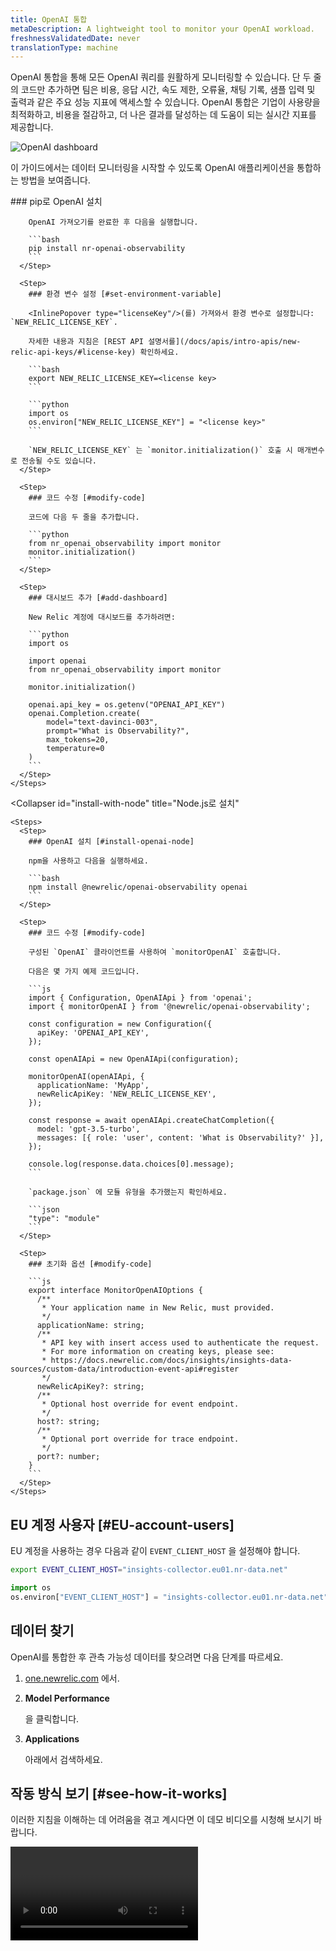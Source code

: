 ```yaml
---
title: OpenAI 통합
metaDescription: A lightweight tool to monitor your OpenAI workload.
freshnessValidatedDate: never
translationType: machine
---
```



OpenAI 통합을 통해 모든 OpenAI 쿼리를 원활하게 모니터링할 수 있습니다. 단 두 줄의 코드만 추가하면 팀은 비용, 응답 시간, 속도 제한, 오류율, 채팅 기록, 샘플 입력 및 출력과 같은 주요 성능 지표에 액세스할 수 있습니다. OpenAI 통합은 기업이 사용량을 최적화하고, 비용을 절감하고, 더 나은 결과를 달성하는 데 도움이 되는 실시간 지표를 제공합니다.

<img
  title="OpenAI dashboard"
  alt="OpenAI dashboard"
  src={modelperformancemonitoringOpenAIDashboard1}
/>

이 가이드에서는 데이터 모니터링을 시작할 수 있도록 OpenAI 애플리케이션을 통합하는 방법을 보여줍니다.

<CollapserGroup>
  <Collapser
    id="install-with-python"
    title="Python 애플리케이션용으로 설치"
  >
    <Steps>
      <Step>
        ### pip로 OpenAI 설치

        OpenAI 가져오기를 완료한 후 다음을 실행합니다.

        ```bash
        pip install nr-openai-observability
        ```
      </Step>

      <Step>
        ### 환경 변수 설정 [#set-environment-variable]

        <InlinePopover type="licenseKey"/>(를) 가져와서 환경 변수로 설정합니다: `NEW_RELIC_LICENSE_KEY`.

        자세한 내용과 지침은 [REST API 설명서를](/docs/apis/intro-apis/new-relic-api-keys/#license-key) 확인하세요.

        ```bash
        export NEW_RELIC_LICENSE_KEY=<license key>
        ```

        ```python
        import os
        os.environ["NEW_RELIC_LICENSE_KEY"] = "<license key>"
        ```

        `NEW_RELIC_LICENSE_KEY` 는 `monitor.initialization()` 호출 시 매개변수로 전송될 수도 있습니다.
      </Step>

      <Step>
        ### 코드 수정 [#modify-code]

        코드에 다음 두 줄을 추가합니다.

        ```python
        from nr_openai_observability import monitor
        monitor.initialization()
        ```
      </Step>

      <Step>
        ### 대시보드 추가 [#add-dashboard]

        New Relic 계정에 대시보드를 추가하려면:

        ```python
        import os

        import openai
        from nr_openai_observability import monitor

        monitor.initialization()

        openai.api_key = os.getenv("OPENAI_API_KEY")
        openai.Completion.create(
            model="text-davinci-003",
            prompt="What is Observability?",
            max_tokens=20,
            temperature=0 
        )
        ```
      </Step>
    </Steps>
  </Collapser>

  <Collapser
    id="install-with-node"
    title="Node.js로 설치"
  >
    <Steps>
      <Step>
        ### OpenAI 설치 [#install-openai-node]

        npm을 사용하고 다음을 실행하세요.

        ```bash
        npm install @newrelic/openai-observability openai
        ```
      </Step>

      <Step>
        ### 코드 수정 [#modify-code]

        구성된 `OpenAI` 클라이언트를 사용하여 `monitorOpenAI` 호출합니다.

        다음은 몇 가지 예제 코드입니다.

        ```js
        import { Configuration, OpenAIApi } from 'openai';
        import { monitorOpenAI } from '@newrelic/openai-observability';

        const configuration = new Configuration({
          apiKey: 'OPENAI_API_KEY',
        });

        const openAIApi = new OpenAIApi(configuration);

        monitorOpenAI(openAIApi, {
          applicationName: 'MyApp',
          newRelicApiKey: 'NEW_RELIC_LICENSE_KEY',
        });

        const response = await openAIApi.createChatCompletion({
          model: 'gpt-3.5-turbo',
          messages: [{ role: 'user', content: 'What is Observability?' }],
        });

        console.log(response.data.choices[0].message);
        ```

        `package.json` 에 모듈 유형을 추가했는지 확인하세요.

        ```json
        "type": "module"
        ```
      </Step>

      <Step>
        ### 초기화 옵션 [#modify-code]

        ```js
        export interface MonitorOpenAIOptions {
          /**
           * Your application name in New Relic, must provided.
           */
          applicationName: string;
          /**
           * API key with insert access used to authenticate the request.
           * For more information on creating keys, please see:
           * https://docs.newrelic.com/docs/insights/insights-data-sources/custom-data/introduction-event-api#register
           */
          newRelicApiKey?: string;
          /**
           * Optional host override for event endpoint.
           */
          host?: string;
          /**
           * Optional port override for trace endpoint.
           */
          port?: number;
        }
        ```
      </Step>
    </Steps>
  </Collapser>
</CollapserGroup>

## EU 계정 사용자 [#EU-account-users]

EU 계정을 사용하는 경우 다음과 같이 `EVENT_CLIENT_HOST` 을 설정해야 합니다.

```bash
export EVENT_CLIENT_HOST="insights-collector.eu01.nr-data.net"
```

```python
import os
os.environ["EVENT_CLIENT_HOST"] = "insights-collector.eu01.nr-data.net"
```

## 데이터 찾기

OpenAI를 통합한 후 관측 가능성 데이터를 찾으려면 다음 단계를 따르세요.

1. [one.newrelic.com](https://one.newrelic.com) 에서.

2. <DNT>**Model Performance**</DNT>

   을 클릭합니다.

3. <DNT>**Applications**</DNT>

   아래에서 검색하세요.

## 작동 방식 보기 [#see-how-it-works]

이러한 지침을 이해하는 데 어려움을 겪고 계시다면 이 데모 비디오를 시청해 보시기 바랍니다.

<Video
  type="wistia"
  id="dz28h83owk"
/>